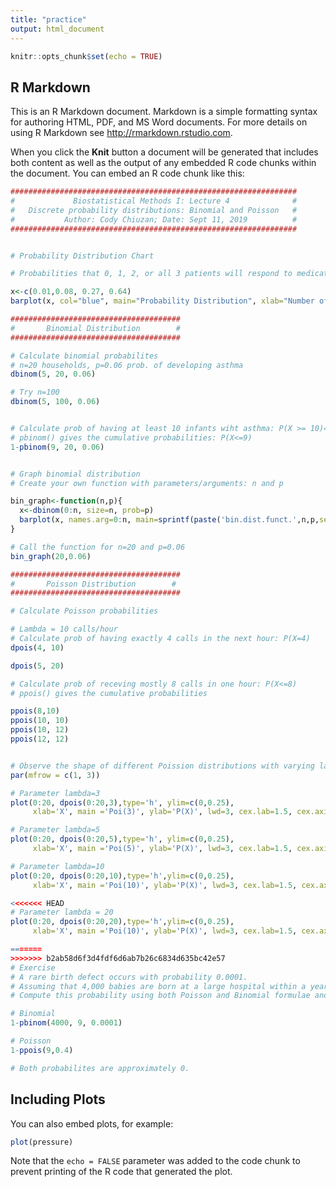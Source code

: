 ```yaml
---
title: "practice"
output: html_document
---
```


```r
knitr::opts_chunk$set(echo = TRUE)
```

## R Markdown

This is an R Markdown document. Markdown is a simple formatting syntax for authoring HTML, PDF, and MS Word documents. For more details on using R Markdown see <http://rmarkdown.rstudio.com>.

When you click the **Knit** button a document will be generated that includes both content as well as the output of any embedded R code chunks within the document. You can embed an R code chunk like this:

```r

################################################################
#             Biostatistical Methods I: Lecture 4              #
#   Discrete probability distributions: Binomial and Poisson   #
#           Author: Cody Chiuzan; Date: Sept 11, 2019          #
################################################################


# Probability Distribution Chart

# Probabilities that 0, 1, 2, or all 3 patients will respond to medication

x<-c(0.01,0.08, 0.27, 0.64)
barplot(x, col="blue", main="Probability Distribution", xlab="Number of patients with low LDL", ylab="Probability", names.arg=c(0,1,2,3),ylim=c(0,1))

######################################
#       Binomial Distribution        #
######################################

# Calculate binomial probabilites
# n=20 households, p=0.06 prob. of developing asthma
dbinom(5, 20, 0.06)

# Try n=100
dbinom(5, 100, 0.06)


# Calculate prob of having at least 10 infants wiht asthma: P(X >= 10)= 1 -P(X<=9)
# pbinom() gives the cumulative probabilities: P(X<=9)
1-pbinom(9, 20, 0.06)


# Graph binomial distribution
# Create your own function with parameters/arguments: n and p

bin_graph<-function(n,p){
  x<-dbinom(0:n, size=n, prob=p)
  barplot(x, names.arg=0:n, main=sprintf(paste('bin.dist.funct.',n,p,sep=':')))
}

# Call the function for n=20 and p=0.06
bin_graph(20,0.06)

######################################
#       Poisson Distribution        #
######################################

# Calculate Poisson probabilities

# Lambda = 10 calls/hour 
# Calculate prob of having exactly 4 calls in the next hour: P(X=4)
dpois(4, 10)

dpois(5, 20)

# Calculate prob of receving mostly 8 calls in one hour: P(X<=8)
# ppois() gives the cumulative probabilities

ppois(8,10)
ppois(10, 10)
ppois(10, 12)
ppois(12, 12)


# Observe the shape of different Poission distributions with varying lambdas
par(mfrow = c(1, 3)) 

# Parameter lambda=3
plot(0:20, dpois(0:20,3),type='h', ylim=c(0,0.25),
     xlab='X', main ='Poi(3)', ylab='P(X)', lwd=3, cex.lab=1.5, cex.axis=2, cex.main=2) 

# Parameter lambda=5
plot(0:20, dpois(0:20,5),type='h', ylim=c(0,0.25),
     xlab='X', main ='Poi(5)', ylab='P(X)', lwd=3, cex.lab=1.5, cex.axis=2, cex.main=2) 

# Parameter lambda=10
plot(0:20, dpois(0:20,10),type='h',ylim=c(0,0.25),
     xlab='X', main ='Poi(10)', ylab='P(X)', lwd=3, cex.lab=1.5, cex.axis=2, cex.main=2) 

<<<<<<< HEAD
# Parameter lambda = 20
plot(0:20, dpois(0:20,20),type='h',ylim=c(0,0.25),
     xlab='X', main ='Poi(10)', ylab='P(X)', lwd=3, cex.lab=1.5, cex.axis=2, cex.main=2) 

=======
>>>>>>> b2ab58d6f3d4fdf6d6ab7b26c6834d635bc42e57
# Exercise
# A rare birth defect occurs with probability 0.0001. 
# Assuming that 4,000 babies are born at a large hospital within a year, calculate the probability of having at least 10 babies with a birth defect.
# Compute this probability using both Poisson and Binomial formulae and comment on the results.05^

# Binomial
1-pbinom(4000, 9, 0.0001)

# Poisson
1-ppois(9,0.4)

# Both probabilites are approximately 0.

```

## Including Plots

You can also embed plots, for example:

```r
plot(pressure)
```

Note that the `echo = FALSE` parameter was added to the code chunk to prevent printing of the R code that generated the plot.
